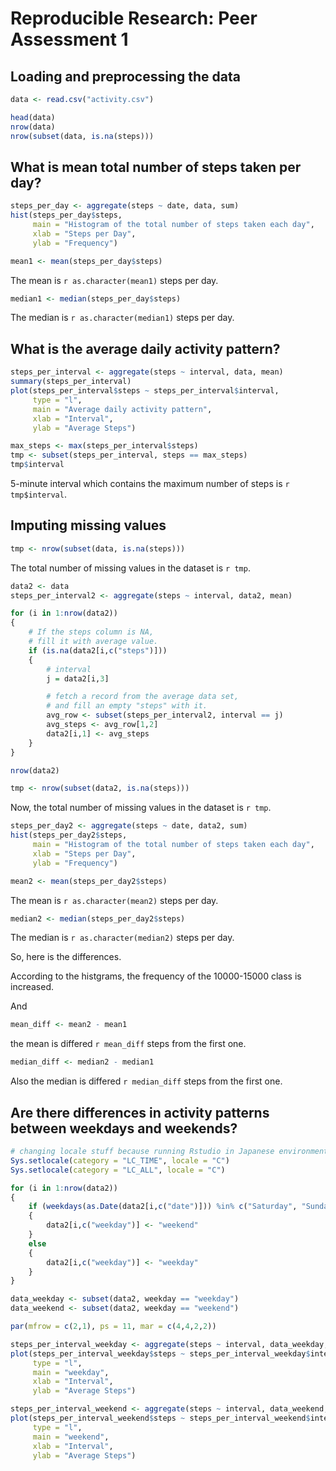 # Reproducible Research: Peer Assessment 1


## Loading and preprocessing the data

```r
data <- read.csv("activity.csv")

head(data)
nrow(data)
nrow(subset(data, is.na(steps)))
```

## What is mean total number of steps taken per day?

```r
steps_per_day <- aggregate(steps ~ date, data, sum)
hist(steps_per_day$steps,
     main = "Histogram of the total number of steps taken each day",
     xlab = "Steps per Day",
     ylab = "Frequency")
```

```r
mean1 <- mean(steps_per_day$steps)
```

The mean is ```r as.character(mean1)``` steps per day.

```r
median1 <- median(steps_per_day$steps)
```

The median is ```r as.character(median1)``` steps per day.

## What is the average daily activity pattern?

```r
steps_per_interval <- aggregate(steps ~ interval, data, mean)
summary(steps_per_interval)
plot(steps_per_interval$steps ~ steps_per_interval$interval,
     type = "l",
     main = "Average daily activity pattern",
     xlab = "Interval",
     ylab = "Average Steps")
```

```r
max_steps <- max(steps_per_interval$steps)
tmp <- subset(steps_per_interval, steps == max_steps)
tmp$interval
```

5-minute interval which contains the maximum number of steps is ```r tmp$interval```.


## Imputing missing values

```r
tmp <- nrow(subset(data, is.na(steps)))
```

The total number of missing values in the dataset is ```r tmp```.

```r
data2 <- data
steps_per_interval2 <- aggregate(steps ~ interval, data2, mean)

for (i in 1:nrow(data2))
{
    # If the steps column is NA,
    # fill it with average value.
    if (is.na(data2[i,c("steps")]))
    {
        # interval
        j = data2[i,3]

        # fetch a record from the average data set,
        # and fill an empty "steps" with it.
        avg_row <- subset(steps_per_interval2, interval == j)
        avg_steps <- avg_row[1,2]
        data2[i,1] <- avg_steps
    }
}

nrow(data2)

tmp <- nrow(subset(data2, is.na(steps)))
```

Now, the total number of missing values in the dataset is ```r tmp```.

```r
steps_per_day2 <- aggregate(steps ~ date, data2, sum)
hist(steps_per_day2$steps,
     main = "Histogram of the total number of steps taken each day",
     xlab = "Steps per Day",
     ylab = "Frequency")
```

```r
mean2 <- mean(steps_per_day2$steps)
```

The mean is ```r as.character(mean2)``` steps per day.

```r
median2 <- median(steps_per_day2$steps)
```

The median is ```r as.character(median2)``` steps per day.

So, here is the differences.

According to the histgrams, the frequency of the 10000-15000 class is increased.

And

```r
mean_diff <- mean2 - mean1
```

the mean is differed ```r mean_diff``` steps from the first one.

```r
median_diff <- median2 - median1
```

Also the median is differed ```r median_diff``` steps from the first one.


## Are there differences in activity patterns between weekdays and weekends?

```r
# changing locale stuff because running Rstudio in Japanese environment
Sys.setlocale(category = "LC_TIME", locale = "C")
Sys.setlocale(category = "LC_ALL", locale = "C")

for (i in 1:nrow(data2))
{
    if (weekdays(as.Date(data2[i,c("date")])) %in% c("Saturday", "Sunday"))
    {
        data2[i,c("weekday")] <- "weekend"
    }
    else
    {
        data2[i,c("weekday")] <- "weekday"
    }
}

data_weekday <- subset(data2, weekday == "weekday")
data_weekend <- subset(data2, weekday == "weekend")

par(mfrow = c(2,1), ps = 11, mar = c(4,4,2,2))

steps_per_interval_weekday <- aggregate(steps ~ interval, data_weekday, mean)
plot(steps_per_interval_weekday$steps ~ steps_per_interval_weekday$interval,
     type = "l",
     main = "weekday",
     xlab = "Interval",
     ylab = "Average Steps")

steps_per_interval_weekend <- aggregate(steps ~ interval, data_weekend, mean)
plot(steps_per_interval_weekend$steps ~ steps_per_interval_weekend$interval,
     type = "l",
     main = "weekend",
     xlab = "Interval",
     ylab = "Average Steps")
```
